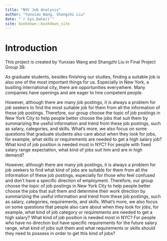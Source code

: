 ```yaml
--- 
title: "NYC Job Analysis"
author: "Yunxiao Wang, Shangzhi Liu"
date: "`r Sys.Date()`"
site: bookdown::bookdown_site
---
```


# Introduction

This project is created by Yunxiao Wang and Shangzhi Liu in Final Project Group 39. 

As graduate students, besides finishing our studies, finding a suitable job is also one of the most important things for us. Especially in New York, a bustling international city, there are opportunities everywhere. Many companies have openings and are eager to hire competent people. 

However, although there are many job postings, it is always a problem for job seekers to find the most suitable job for them from all the information of these job postings. Therefore, our group choose the topic of job postings in New York City to help people better choose the jobs that suit them by summarizing the useful information and trend from these job postings, such as salary, categories, and skills. What's more, we also focus on some questions that graduate students also care about when they look for jobs, for example, what skills or requirements are needed to get a high salary job? What kind of job position is needed most in NYC? For people with fixed salary range expectation, what kind of jobs suit him and are in high demand?

However, although there are many job postings, it is always a problem for job seekers to find what kind of jobs are suitable for them from all the information of these job postings, especially for those who feel confused and don't have a specific direction of employment. Therefore, our group choose the topic of job postings in New York City to help people better choose the jobs that suit them and determine their work direction by summarizing the useful information and trend from these job postings, such as salary, categories, requirements, and skills. What's more, we also focus on some questions that people also care about when they look for jobs, for example, what kind of job category or requirements are needed to get a high salary? What kind of job position is needed most in NYC? For people who have no direction but have specific requirements for the future salary range, what kind of jobs suit them and what requirements or skills should they need to possess in order to get this kind of jobs?

